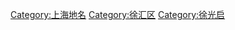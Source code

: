 {{Catmore}}

[[Category:上海地名|Category:上海地名]]
[[Category:徐汇区|Category:徐汇区]]
[[Category:徐光启|Category:徐光启]]